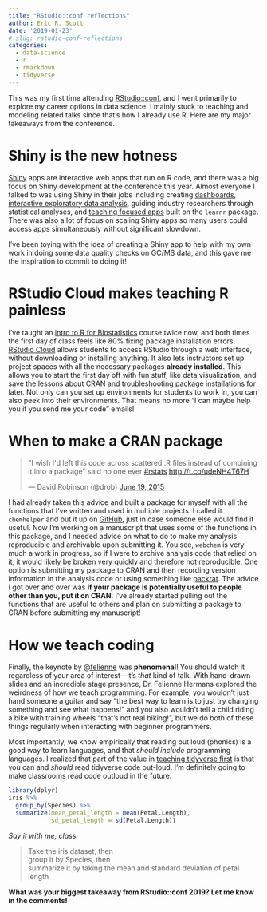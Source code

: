 ```yaml
---
title: "RStudio::conf reflections"
author: Eric R. Scott
date: '2019-01-23'
# slug: rstudio-conf-reflections
categories:
  - data-science
  - r
  - rmarkdown
  - tidyverse
---
```


This was my first time attending [RStudio::conf](https://www.rstudio.com/conference/), and I went primarily to explore my career options in data science.
I mainly stuck to teaching and modeling related talks since that's how I already use R.
Here are my major takeaways from the conference.

# Shiny is the new hotness

[Shiny](https://shiny.rstudio.com/) apps are interactive web apps that run on R code, and there was a big focus on Shiny development at the conference this year.
Almost everyone I talked to was using Shiny in their jobs including creating [dashboards](https://shiny.rstudio.com/gallery/bus-dashboard.html), [interactive exploratory data analysis](https://laderast.github.io/burro/), guiding industry researchers through statistical analyses, and [teaching focused apps](https://kbodwin.shinyapps.io/Lab_Exercise_tDist/) built on the `learnr` package.
There was also a lot of focus on scaling Shiny apps so many users could access apps simultaneously without significant slowdown.

I've been toying with the idea of creating a Shiny app to help with my own work in doing some data quality checks on GC/MS data, and this gave me the inspiration to commit to doing it!

# RStudio Cloud makes teaching R painless

I've taught an [intro to R for Biostatistics](https://github.com/Aariq/biotstatistics-recitation-2018) course twice now, and both times the first day of class feels like 80% fixing package installation errors.
[RStudio Cloud](https://rstudio.cloud/) allows students to access RStudio through a web interface, without downloading or installing anything.
It also lets instructors set up project spaces with all the necessary packages **already installed**.
This allows you to start the first day off with fun stuff, like data visualization, and save the lessons about CRAN and troubleshooting package installations for later.
Not only can you set up environments for students to work in, you can also peek into their environments.
That means no more "I can maybe help you if you send me your code" emails!

# When to make a CRAN package

<blockquote class="twitter-tweet"><p lang="en" dir="ltr">&quot;I wish I&#39;d left this code across scattered .R files instead of combining it into a package&quot; said no one ever <a href="https://twitter.com/hashtag/rstats?src=hash&amp;ref_src=twsrc%5Etfw">#rstats</a> <a href="http://t.co/udeNH4T67H">http://t.co/udeNH4T67H</a></p>&mdash; David Robinson (@drob) <a href="https://twitter.com/drob/status/611885584584441856?ref_src=twsrc%5Etfw">June 19, 2015</a></blockquote> <script async src="https://platform.twitter.com/widgets.js" charset="utf-8"></script>

I had already taken this advice and built a package for myself with all the functions that I've written and used in multiple projects.
I called it `chemhelper` and put it up on [GitHub](https://github.com/Aariq/chemhelper), just in case someone else would find it useful.
Now I'm working on a manuscript that uses some of the functions in this package, and I needed advice on what to do to make my analysis reproducible and archivable upon submitting it.
You see, `webchem` is very much a work in progress, so if I were to archive analysis code that relied on it, it would likely be broken very quickly and therefore not reproducible.
One option is submitting my package to CRAN and then recording version information in the analysis code or using something like [packrat](https://rstudio.github.io/packrat/).
The advice I got over and over was **if your package is potentially useful to people other than you, put it on CRAN**.
I've already started pulling out the functions that are useful to others and plan on submitting a package to CRAN before submitting my manuscript!

# How we teach coding

Finally, the keynote by [\@felienne](https://twitter.com/felienne) was **phenomenal**!
You should watch it regardless of your area of interest---it's *that* kind of talk.
With hand-drawn slides and an incredible stage presence, Dr. Felienne Hermans explored the weirdness of how we teach programming.
For example, you wouldn't just hand someone a guitar and say "the best way to learn is to just try changing something and see what happens!" and you also wouldn't tell a child riding a bike with training wheels "that's not real biking!", but we do both of these things regularly when interacting with beginner programmers.

Most importantly, we know empirically that reading out loud (phonics) is a good way to learn languages, and that *should include* programming languages.
I realized that part of the value in [teaching tidyverse first](http://varianceexplained.org/r/teach-tidyverse/) is that you can and *should* read tidyverse code out-loud.
I'm definitely going to make classrooms read code outloud in the future.

```r
library(dplyr)
iris %>%
  group_by(Species) %>% 
  summarize(mean_petal_length = mean(Petal.Length),
            sd_petal_length = sd(Petal.Length))
```

*Say it with me, class:*

> Take the iris dataset, then\
> group it by Species, then\
> summarize it by taking the mean and standard deviation of petal length

**What was your biggest takeaway from RStudio::conf 2019? Let me know in the comments!**
